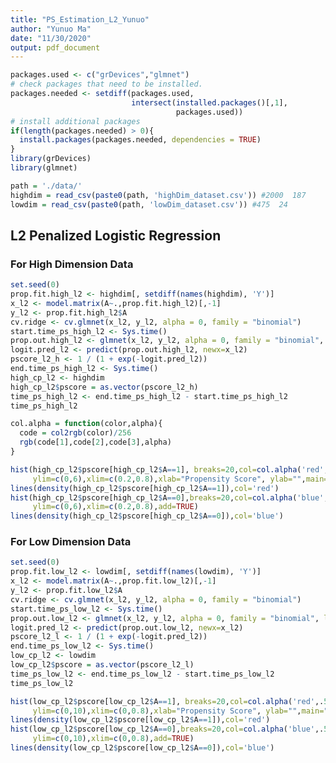 ```yaml
---
title: "PS_Estimation_L2_Yunuo"
author: "Yunuo Ma"
date: "11/30/2020"
output: pdf_document
---
```


```r
packages.used <- c("grDevices","glmnet")
# check packages that need to be installed.
packages.needed <- setdiff(packages.used, 
                           intersect(installed.packages()[,1], 
                                     packages.used))
# install additional packages
if(length(packages.needed) > 0){
  install.packages(packages.needed, dependencies = TRUE)
}
library(grDevices)
library(glmnet)
```

```r
path = './data/'
highdim = read_csv(paste0(path, 'highDim_dataset.csv')) #2000  187
lowdim = read_csv(paste0(path, 'lowDim_dataset.csv')) #475  24
```

## L2 Penalized Logistic Regression
### For High Dimension Data
```r
set.seed(0)
prop.fit.high_l2 <- highdim[, setdiff(names(highdim), 'Y')]
x_l2 <- model.matrix(A~.,prop.fit.high_l2)[,-1]
y_l2 <- prop.fit.high_l2$A
cv.ridge <- cv.glmnet(x_l2, y_l2, alpha = 0, family = "binomial")
start.time_ps_high_l2 <- Sys.time()
prop.out.high_l2 <- glmnet(x_l2, y_l2, alpha = 0, family = "binomial", lambda = cv.ridge$lambda.min)
logit.pred_l2 <- predict(prop.out.high_l2, newx=x_l2)
pscore_l2_h <- 1 / (1 + exp(-logit.pred_l2))
end.time_ps_high_l2 <- Sys.time()
high_cp_l2 <- highdim
high_cp_l2$pscore = as.vector(pscore_l2_h)
time_ps_high_l2 <- end.time_ps_high_l2 - start.time_ps_high_l2
time_ps_high_l2
```

```r
col.alpha = function(color,alpha){
  code = col2rgb(color)/256
  rgb(code[1],code[2],code[3],alpha)
}

hist(high_cp_l2$pscore[high_cp_l2$A==1], breaks=20,col=col.alpha('red',.5),freq=FALSE,
     ylim=c(0,6),xlim=c(0.2,0.8),xlab="Propensity Score", ylab="",main="")
lines(density(high_cp_l2$pscore[high_cp_l2$A==1]),col='red')
hist(high_cp_l2$pscore[high_cp_l2$A==0],breaks=20,col=col.alpha('blue',.5),freq=FALSE,
     ylim=c(0,6),xlim=c(0.2,0.8),add=TRUE)
lines(density(high_cp_l2$pscore[high_cp_l2$A==0]),col='blue')
```

### For Low Dimension Data
```r
set.seed(0)
prop.fit.low_l2 <- lowdim[, setdiff(names(lowdim), 'Y')]
x_l2 <- model.matrix(A~.,prop.fit.low_l2)[,-1]
y_l2 <- prop.fit.low_l2$A
cv.ridge <- cv.glmnet(x_l2, y_l2, alpha = 0, family = "binomial")
start.time_ps_low_l2 <- Sys.time()
prop.out.low_l2 <- glmnet(x_l2, y_l2, alpha = 0, family = "binomial", lambda = cv.ridge$lambda.min)
logit.pred_l2 <- predict(prop.out.low_l2, newx=x_l2)
pscore_l2_l <- 1 / (1 + exp(-logit.pred_l2))
end.time_ps_low_l2 <- Sys.time()
low_cp_l2 <- lowdim
low_cp_l2$pscore = as.vector(pscore_l2_l)
time_ps_low_l2 <- end.time_ps_low_l2 - start.time_ps_low_l2
time_ps_low_l2
```

```r
hist(low_cp_l2$pscore[low_cp_l2$A==1], breaks=20,col=col.alpha('red',.5),freq=FALSE,
     ylim=c(0,10),xlim=c(0,0.8),xlab="Propensity Score", ylab="",main="")
lines(density(low_cp_l2$pscore[low_cp_l2$A==1]),col='red')
hist(low_cp_l2$pscore[low_cp_l2$A==0],breaks=20,col=col.alpha('blue',.5),freq=FALSE,
     ylim=c(0,10),xlim=c(0,0.8),add=TRUE)
lines(density(low_cp_l2$pscore[low_cp_l2$A==0]),col='blue')
```
